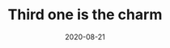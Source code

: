 ---
title: Third one is the charm
slug: my-third-blog
date: 2020-08-21
featureImage: blog03.jpg
excerpt: Enim sunt dolor reprehenderit esse ea irure proident deserunt consequat dolore eiusmod. Tempor Lorem Lorem Lorem irure. Fugiat dolore fugiat amet magna elit occaecat qui laboris eu culpa. Minim nisi voluptate consectetur culpa. Consectetur commodo esse ut enim ullamco. Anim magna exercitation voluptate ad quis commodo deserunt veniam. Velit eu occaecat culpa mollit quis.
---